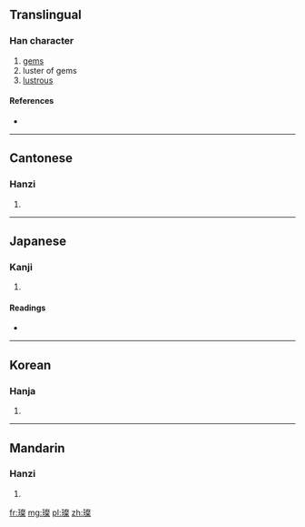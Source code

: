 ==Translingual==

===Han character===
{{Han char|rn=96|rad=玉|as=13|sn=17|four=1719<sub>4</sub>|canj=一土卜水木 (MGYED)}}

# [[gems]]
# luster of gems
# [[lustrous]]

====References====
* {{Han ref|kx=0742.300|dkj=21270|dj=1152.010|hdz=21139.160|uh=74A8|ud=29864|bh=C0F6|bd=49398}}

----

==Cantonese==

===Hanzi===
{{yue-hanzi|jyut=|y=chaan3}}

# {{defn|lang=yue|sort=玉13}}

----

==Japanese==

===Kanji===
{{ja-kanji|grade=|rs=玉13}}

# {{defn|lang=ja|sort=玉13}}

====Readings====
* {{ja-readings|on=[[さん]] (san)|kun=|nanori=}}

----

==Korean==

===Hanja===
{{ko-hanja|hangeul=찬|eumhun=|rv=chan|mr=ch'an|y=chan}}

# {{defn|lang=ko|sort=玉13}}

----

==Mandarin==

===Hanzi===
{{cmn-hanzi|pin=[[càn]] ([[can4]])|wg=ts'an<sup>4</sup>}}

# {{defn|lang=cmn|sort=玉13}}

[[fr:璨]]
[[mg:璨]]
[[pl:璨]]
[[zh:璨]]